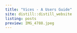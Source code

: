 ```yaml
---
title: "Vices - A Users Guide"
site: distill::distill_website
listing: posts
preview: IMG_4788.jpeg
---
```


